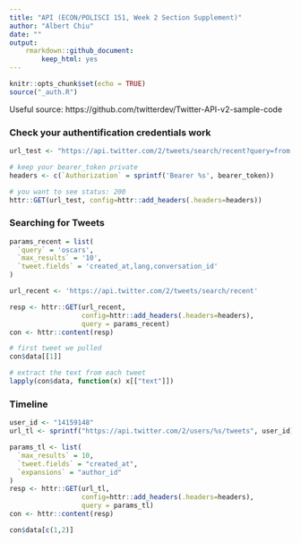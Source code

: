 ```yaml
---
title: "API (ECON/POLISCI 151, Week 2 Section Supplement)"
author: "Albert Chiu"
date: ""
output:
    rmarkdown::github_document: 
        keep_html: yes
---
```


```r
knitr::opts_chunk$set(echo = TRUE)
source("_auth.R")
```

Useful source: https://github.com/twitterdev/Twitter-API-v2-sample-code

### Check your authentification credentials work
```r
url_test <- "https://api.twitter.com/2/tweets/search/recent?query=from:twitterdev"

# keep your bearer_token private
headers <- c(`Authorization` = sprintf('Bearer %s', bearer_token))

# you want to see status: 200
httr::GET(url_test, config=httr::add_headers(.headers=headers))
```
### Searching for Tweets

```r
params_recent = list(
  `query` = 'oscars',
  `max_results` = '10',
  `tweet.fields` = 'created_at,lang,conversation_id'
)

url_recent <- 'https://api.twitter.com/2/tweets/search/recent'

resp <- httr::GET(url_recent, 
                  config=httr::add_headers(.headers=headers),
                  query = params_recent)
con <- httr::content(resp)

# first tweet we pulled
con$data[[1]]

# extract the text from each tweet
lapply(con$data, function(x) x[["text"]])
```
### Timeline

```r
user_id <- "14159148"
url_tl <- sprintf("https://api.twitter.com/2/users/%s/tweets", user_id)

params_tl <- list(
  `max_results` = 10,
  `tweet.fields` = "created_at",
  `expansions` = "author_id"
)
resp <- httr::GET(url_tl, 
                  config=httr::add_headers(.headers=headers),
                  query = params_tl)
con <- httr::content(resp)

con$data[c(1,2)]
```

